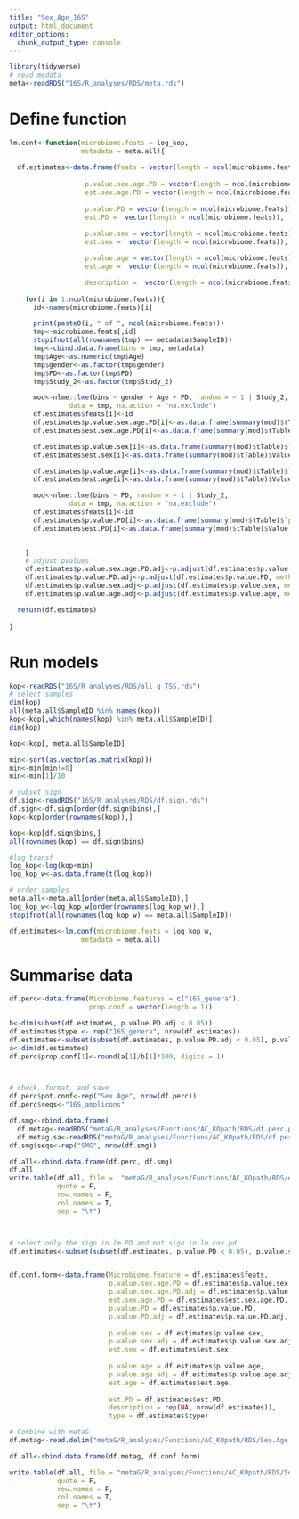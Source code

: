 ```yaml
---
title: "Sex_Age_16S"
output: html_document
editor_options: 
  chunk_output_type: console
---
```


```r
library(tidyverse)
# read medata
meta<-readRDS("16S/R_analyses/RDS/meta.rds")
```


# Define function
```r
lm.conf<-function(microbiome.feats = log_kop,
                  metadata = meta.all){
  
  df.estimates<-data.frame(feats = vector(length = ncol(microbiome.feats)),
                   
                   p.value.sex.age.PD = vector(length = ncol(microbiome.feats)),
                   est.sex.age.PD = vector(length = ncol(microbiome.feats)),
                  
                   p.value.PD = vector(length = ncol(microbiome.feats)),
                   est.PD =  vector(length = ncol(microbiome.feats)),
                   
                   p.value.sex = vector(length = ncol(microbiome.feats)),
                   est.sex =  vector(length = ncol(microbiome.feats)),

                   p.value.age = vector(length = ncol(microbiome.feats)),
                   est.age =  vector(length = ncol(microbiome.feats)),

                   description =  vector(length = ncol(microbiome.feats)))
    
    for(i in 1:ncol(microbiome.feats)){
      id<-names(microbiome.feats)[i]

      print(paste0(i, " of ", ncol(microbiome.feats)))
      tmp<-microbiome.feats[,id]
      stopifnot(all(rownames(tmp) == metadata$SampleID))
      tmp<-cbind.data.frame(bins = tmp, metadata)
      tmp$Age<-as.numeric(tmp$Age)
      tmp$gender<-as.factor(tmp$gender)
      tmp$PD<-as.factor(tmp$PD)
      tmp$Study_2<-as.factor(tmp$Study_2)

      mod<-nlme::lme(bins ~ gender + Age + PD, random = ~ 1 | Study_2,
               data = tmp, na.action = "na.exclude")
      df.estimates$feats[i]<-id
      df.estimates$p.value.sex.age.PD[i]<-as.data.frame(summary(mod)$tTable)$`p-value`[4]
      df.estimates$est.sex.age.PD[i]<-as.data.frame(summary(mod)$tTable)$Value[4]

      df.estimates$p.value.sex[i]<-as.data.frame(summary(mod)$tTable)$`p-value`[2]
      df.estimates$est.sex[i]<-as.data.frame(summary(mod)$tTable)$Value[2]

      df.estimates$p.value.age[i]<-as.data.frame(summary(mod)$tTable)$`p-value`[3]
      df.estimates$est.age[i]<-as.data.frame(summary(mod)$tTable)$Value[3]

      mod<-nlme::lme(bins ~ PD, random = ~ 1 | Study_2,
               data = tmp, na.action = "na.exclude")
      df.estimates$feats[i]<-id
      df.estimates$p.value.PD[i]<-as.data.frame(summary(mod)$tTable)$`p-value`[2]
      df.estimates$est.PD[i]<-as.data.frame(summary(mod)$tTable)$Value[2]


    }
    # adjust pvalues
    df.estimates$p.value.sex.age.PD.adj<-p.adjust(df.estimates$p.value.sex.age.PD, method = "fdr")
    df.estimates$p.value.PD.adj<-p.adjust(df.estimates$p.value.PD, method = "fdr")
    df.estimates$p.value.sex.adj<-p.adjust(df.estimates$p.value.sex, method = "fdr")
    df.estimates$p.value.age.adj<-p.adjust(df.estimates$p.value.age, method = "fdr")

  return(df.estimates)
  
}

```

# Run models
```r
kop<-readRDS("16S/R_analyses/RDS/all_g_TSS.rds")
# select samples
dim(kop)
all(meta.all$SampleID %in% names(kop))
kop<-kop[,which(names(kop) %in% meta.all$SampleID)]
dim(kop)

kop<-kop[, meta.all$SampleID]

min<-sort(as.vector(as.matrix(kop)))
min<-min[min!=0]
min<-min[1]/10

# subset sign
df.sign<-readRDS("16S/R_analyses/RDS/df.sign.rds")
df.sign<-df.sign[order(df.sign$bins),]
kop<-kop[order(rownames(kop)),]

kop<-kop[df.sign$bins,]
all(rownames(kop) == df.sign$bins)

#log transf
log_kop<-log(kop+min)
log_kop_w<-as.data.frame(t(log_kop))

# order samples
meta.all<-meta.all[order(meta.all$SampleID),]
log_kop_w<-log_kop_w[order(rownames(log_kop_w)),]
stopifnot(all(rownames(log_kop_w) == meta.all$SampleID))

df.estimates<-lm.conf(microbiome.feats = log_kop_w,
                  metadata = meta.all) 

```

# Summarise data
```r
df.perc<-data.frame(Microbiome.features = c("16S_genera"),
                    prop.conf = vector(length = 1))

b<-dim(subset(df.estimates, p.value.PD.adj < 0.05))
df.estimates$type <- rep("16S_genera", nrow(df.estimates))
df.estimates<-subset(subset(df.estimates, p.value.PD.adj < 0.05), p.value.sex.age.PD.adj >= 0.05)
a<-dim(df.estimates)
df.perc$prop.conf[1]<-round(a[1]/b[1]*100, digits = 1)



# check, format, and save
df.perc$pot.conf<-rep("Sex.Age", nrow(df.perc))
df.perc$seqs<-"16S_amplicons"

df.smg<-rbind.data.frame(
  df.metag<-readRDS("metaG/R_analyses/Functions/AC_KOpath/RDS/df.perc.pd.drugs_other.meds.rds"),
  df.metag.sa<-readRDS("metaG/R_analyses/Functions/AC_KOpath/RDS/df.perc.pd.SexAge_bedarf.rds"))
df.smg$seqs<-rep("SMG", nrow(df.smg))

df.all<-rbind.data.frame(df.perc, df.smg)
df.all
write.table(df.all, file =  "metaG/R_analyses/Functions/AC_KOpath/RDS/df.perc.pd.all.16SSmg.txt", 
            quote = F, 
            row.names = F, 
            col.names = T, 
            sep = "\t")



# select only the sign in lm.PD and not sign in lm.cov.pd
df.estimates<-subset(subset(df.estimates, p.value.PD < 0.05), p.value.sex.age.PD.adj  >= 0.05)


df.conf.form<-data.frame(Microbiome.feature = df.estimates$feats,
                         p.value.sex.age.PD = df.estimates$p.value.sex.age.PD,
                         p.value.sex.age.PD.adj = df.estimates$p.value.sex.age.PD.adj,
                         est.sex.age.PD = df.estimates$est.sex.age.PD,
                         p.value.PD = df.estimates$p.value.PD,
                         p.value.PD.adj = df.estimates$p.value.PD.adj,
                         
                         p.value.sex = df.estimates$p.value.sex,
                         p.value.sex.adj = df.estimates$p.value.sex.adj,
                         est.sex = df.estimates$est.sex,
                       
                         p.value.age = df.estimates$p.value.age,
                         p.value.age.adj = df.estimates$p.value.age.adj,
                         est.age = df.estimates$est.age,
                   
                         est.PD = df.estimates$est.PD,
                         description = rep(NA, nrow(df.estimates)),
                         type = df.estimates$type)

# Combine with metaG
df.metag<-read.delim("metaG/R_analyses/Functions/AC_KOpath/RDS/Sex.Age.conf.tab_bedarf.txt", header = T)

df.all<-rbind.data.frame(df.metag, df.conf.form)

write.table(df.all, file = "metaG/R_analyses/Functions/AC_KOpath/RDS/Sex.Age.conf.tab_16S_SMG.txt", 
            quote = F, 
            row.names = F, 
            col.names = T, 
            sep = "\t")

```
